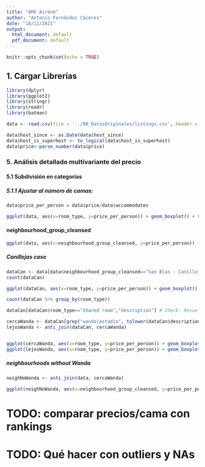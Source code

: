 ```yaml
---
title: "AMV Airbnb"
author: "Antonio Fernández Cáceres"
date: "18/11/2021"
output:
  html_document: default
  pdf_document: default
---
```


```r
knitr::opts_chunk$set(echo = TRUE)
```

## 1. Cargar Librerías

```r
library(dplyr)
library(ggplot2)
library(stringr)
library(readr)
library(batman)
```

```r
data <- read.csv(file = '../00_DatosOriginales/listings.csv', header = TRUE)
```

```r
data$host_since <- as.Date(data$host_since)
data$host_is_superhost <- to_logical(data$host_is_superhost)
data$price<-parse_number(data$price)
```

### 5. Análisis detallado multivariante del precio


#### 5.1 Subdivisión en categorías

##### 5.1.1 Ajustar al número de camas:

```r
data$price_per_person = data$price/data$accommodates
```

```r
ggplot(data, aes(x=room_type, y=price_per_person)) + geom_boxplot() + scale_y_continuous(trans='log10')
```

#### neighbourhood_group_cleansed

```r
ggplot(data, aes(x=neighbourhood_group_cleansed, y=price_per_person)) + geom_boxplot() + scale_y_continuous(trans='log10')
```

##### Canillejas case

```r

dataCan <- data[data$neighbourhood_group_cleansed=="San Blas - Canillejas",]
count(dataCan)

ggplot(dataCan, aes(x=room_type, y=price_per_person)) + geom_boxplot() + scale_y_continuous(trans='log10')

count(dataCan %>% group_by(room_type))

dataCan[dataCan$room_type=="Shared room","description"] # Check: Resuelto el misterio de los pisos caros. Están cerca del Wanda. Contémoslos:

cercaWanda <- dataCan[grep("wanda|estadio", tolower(dataCan$description)),]
lejosWanda <- anti_join(dataCan, cercaWanda)


ggplot(cercaWanda, aes(x=room_type, y=price_per_person)) + geom_boxplot() + scale_y_continuous(trans='log10') # Resueltísimo: Habitaciones privadas y compartidas
ggplot(lejosWanda, aes(x=room_type, y=price_per_person)) + geom_boxplot() + scale_y_continuous(trans='log10') # Resueltísimo
```

##### neighbourhoods without Wanda
```r

neighNoWanda <- anti_join(data, cercaWanda)

ggplot(neighNoWanda, aes(x=neighbourhood_group_cleansed, y=price_per_person)) + geom_boxplot() + scale_y_continuous(trans='log10')

```

# TODO: comparar precios/cama con rankings
# TODO: Qué hacer con outliers y NAs